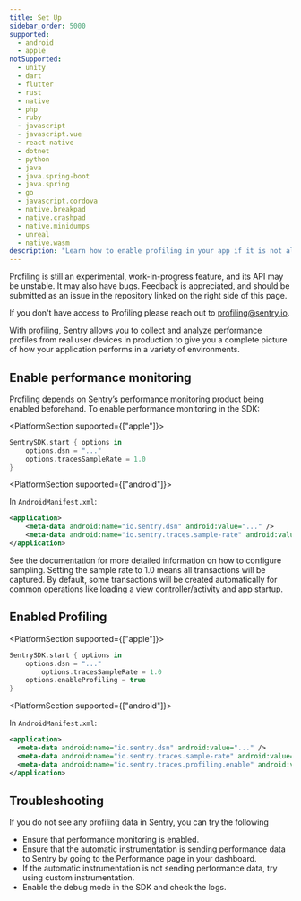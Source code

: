 ```yaml
---
title: Set Up
sidebar_order: 5000
supported:
  - android
  - apple
notSupported:
  - unity
  - dart
  - flutter
  - rust
  - native
  - php
  - ruby
  - javascript
  - javascript.vue
  - react-native
  - dotnet
  - python
  - java
  - java.spring-boot
  - java.spring
  - go
  - javascript.cordova
  - native.breakpad
  - native.crashpad
  - native.minidumps
  - unreal
  - native.wasm
description: "Learn how to enable profiling in your app if it is not already set up."
---
```


<Note>

Profiling is still an experimental, work-in-progress feature, and its API may be unstable. It may also have bugs. Feedback is appreciated, and should be submitted as an issue in the repository linked on the right side of this page.

</Note>

<Note>

If you don't have access to Profiling please reach out to [profiling@sentry.io](mailto:profiling@sentry.io).

</Note>

With [profiling](/product/profiling/), Sentry allows you to collect and analyze performance profiles from real user devices in production to give you a complete picture of how your application performs in a variety of environments.

## Enable performance monitoring

Profiling depends on Sentry’s performance monitoring product being enabled beforehand. To enable performance monitoring in the SDK:

<PlatformSection supported={["apple"]}>

```swift
SentrySDK.start { options in
    options.dsn = "..."
    options.tracesSampleRate = 1.0
}
```

</PlatformSection>

<PlatformSection supported={["android"]}>

In `AndroidManifest.xml`:

```xml
<application>
    <meta-data android:name="io.sentry.dsn" android:value="..." />
    <meta-data android:name="io.sentry.traces.sample-rate" android:value="1.0" />
</application>
```

</PlatformSection>

See the <PlatformLink to="/performance/">documentation</PlatformLink> for more detailed information on how to configure sampling. Setting the sample rate to 1.0 means all transactions will be captured. By default, some transactions will be created automatically for common operations like loading a view controller/activity and app startup.

## Enabled Profiling

<PlatformSection supported={["apple"]}>

```swift
SentrySDK.start { options in
    options.dsn = "..."
		options.tracesSampleRate = 1.0
    options.enableProfiling = true
}
```

</PlatformSection>

<PlatformSection supported={["android"]}>

In `AndroidManifest.xml`:

```xml
<application>
  <meta-data android:name="io.sentry.dsn" android:value="..." />
  <meta-data android:name="io.sentry.traces.sample-rate" android:value="1.0" />
  <meta-data android:name="io.sentry.traces.profiling.enable" android:value="true" />
</application>
```

</PlatformSection>

## Troubleshooting

If you do not see any profiling data in Sentry, you can try the following

- Ensure that performance monitoring <PlatformLink to="/performance/">is enabled</PlatformLink>.
- Ensure that the automatic instrumentation is sending performance data to Sentry by going to the Performance page in your dashboard.
- If the automatic instrumentation is not sending performance data, try using <PlatformLink to="/performance/instrumentation/custom-instrumentation">custom instrumentation</PlatformLink>.
- Enable the <PlatformLink to="/configuration/options/#debug">debug mode</PlatformLink> in the SDK and check the logs.
